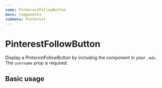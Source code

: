 ```yaml
---
name: PinterestFollowButton
menu: Components
submenu: Pinterest
---
```



# PinterestFollowButton

Display a PinterestFollowButton by including the component in your `.mdx`. The `username` prop is required.

<Props of={PinterestFollowButton} />

## Basic usage

<Playground>
  <PinterestFollowButton username="pauliescanlon80" />
</Playground>
